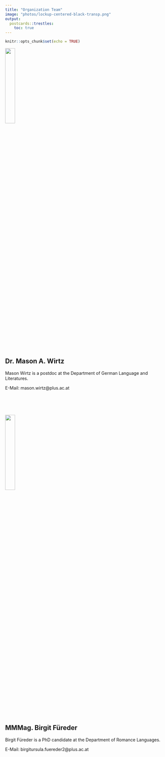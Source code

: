 ```yaml
---
title: "Organization Team"
image: "photos/lockup-centered-black-transp.png"
output:
  postcards::trestles:
    toc: true
---
```


```r
knitr::opts_chunk$set(echo = TRUE)
```




![](./photos/Mason_Picture.jpg){width=25%}

## Dr. Mason A. Wirtz

Mason Wirtz is a postdoc at the Department of German Language and Literatures. 

E-Mail: mason.wirtz@plus.ac.at

<br>
<br>
<br>




![](./photos/Birgit_Picture.jpg){width=25%}

## MMMag. Birgit Füreder

Birgit Füreder is a PhD candidate at the Department of Romance Languages. 

E-Mail: birgitursula.fuereder2@plus.ac.at


<br>
<br>
<br>
